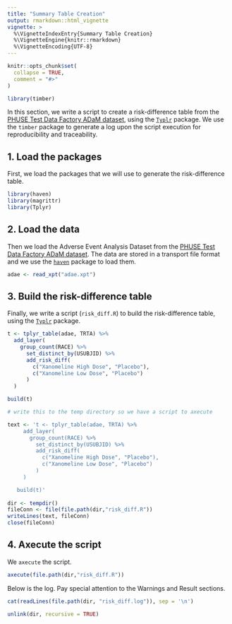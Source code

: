 ```yaml
---
title: "Summary Table Creation"
output: rmarkdown::html_vignette
vignette: >
  %\VignetteIndexEntry{Summary Table Creation}
  %\VignetteEngine{knitr::rmarkdown}
  %\VignetteEncoding{UTF-8}
---
```


```r
knitr::opts_chunk$set(
  collapse = TRUE,
  comment = "#>"
)

library(timber)
```

In this section, we write a script to create a risk-difference table from the 
[PHUSE Test Data Factory ADaM dataset](https://github.com/phuse-org/TestDataFactory), 
using the [`Typlr`](https://atorus-research.github.io/Tplyr/) package. We use 
the `timber` package to generate a log upon the script execution for 
reproducibility and traceability.

## 1. Load the packages
First, we load the packages that we will use to generate the risk-difference 
table.
```r
library(haven)
library(magrittr)
library(Tplyr)
```

## 2. Load the data
Then we load the Adverse Event Analysis Dataset from the 
[PHUSE Test Data Factory ADaM dataset](https://github.com/phuse-org/TestDataFactory). 
The data are stored in a transport file format and we use the 
[`haven`](https://haven.tidyverse.org) package to load them.
```r
adae <- read_xpt("adae.xpt")
```

## 3. Build the risk-difference table
Finally, we write a script (`risk_diff.R`) to build the risk-difference table, 
using the [`Typlr`](https://atorus-research.github.io/Tplyr/) package.
```r
t <- tplyr_table(adae, TRTA) %>% 
  add_layer(
    group_count(RACE) %>% 
      set_distinct_by(USUBJID) %>% 
      add_risk_diff(
        c("Xanomeline High Dose", "Placebo"),
        c("Xanomeline Low Dose", "Placebo")
      )
  )

build(t)
```

```r
# write this to the temp directory so we have a script to axecute

text <- 't <- tplyr_table(adae, TRTA) %>% 
     add_layer(
       group_count(RACE) %>% 
         set_distinct_by(USUBJID) %>% 
         add_risk_diff(
           c("Xanomeline High Dose", "Placebo"),
           c("Xanomeline Low Dose", "Placebo")
         )
     )

   build(t)'
   
dir <- tempdir()
fileConn <- file(file.path(dir,"risk_diff.R"))
writeLines(text, fileConn)
close(fileConn)

```

## 4. Axecute the script
We `axecute` the script.
```r
axecute(file.path(dir,"risk_diff.R"))
```

Below is the log. Pay special attention to the Warnings and Result sections.
```r
cat(readLines(file.path(dir, "risk_diff.log")), sep = '\n')
```

```r
unlink(dir, recursive = TRUE)
```
